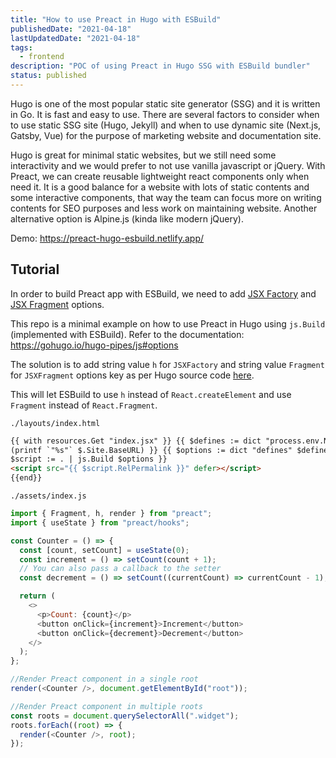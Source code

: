 ```yaml
---
title: "How to use Preact in Hugo with ESBuild"
publishedDate: "2021-04-18"
lastUpdatedDate: "2021-04-18"
tags:
  - frontend
description: "POC of using Preact in Hugo SSG with ESBuild bundler"
status: published
---
```


Hugo is one of the most popular static site generator (SSG) and it is written in Go. It is fast and easy to use.
There are several factors to consider when to use static SSG site (Hugo, Jekyll) and when to use dynamic site (Next.js, Gatsby, Vue) for the purpose of marketing website and documentation site.

Hugo is great for minimal static websites, but we still need some interactivity and we would prefer to not use vanilla javascript or jQuery. With Preact, we can create reusable lightweight react components only when need it. It is a good balance for a website with lots of static contents and some interactive components, that way the team can focus more on writing contents for SEO purposes and less work on maintaining website. Another alternative option is Alpine.js (kinda like modern jQuery).

Demo: https://preact-hugo-esbuild.netlify.app/

## Tutorial

In order to build Preact app with ESBuild, we need to add [JSX Factory](https://esbuild.github.io/api/#jsx-factory) and [JSX Fragment](https://esbuild.github.io/api/#jsx-fragment) options.

This repo is a minimal example on how to use Preact in Hugo using `js.Build` (implemented with ESBuild). Refer to the documentation: https://gohugo.io/hugo-pipes/js#options

The solution is to add string value `h` for `JSXFactory` and string value `Fragment` for `JSXFragment` options key as per Hugo source code [here](https://github.com/gohugoio/hugo/blob/d90e37e0c6e812f9913bf256c9c81aa05b7a08aa/resources/resource_transformers/js/options.go#L75).

This will let ESBuild to use `h` instead of `React.createElement` and use `Fragment` instead of `React.Fragment`.

`./layouts/index.html`

```html
{{ with resources.Get "index.jsx" }} {{ $defines := dict "process.env.NODE_ENV" "\"development\"" "process.env.BaseURL"
(printf `"%s"` $.Site.BaseURL) }} {{ $options := dict "defines" $defines "JSXFactory" "h" "JSXFragment" "Fragment"}} {{
$script := . | js.Build $options }}
<script src="{{ $script.RelPermalink }}" defer></script>
{{end}}
```

`./assets/index.js`

```js
import { Fragment, h, render } from "preact";
import { useState } from "preact/hooks";

const Counter = () => {
  const [count, setCount] = useState(0);
  const increment = () => setCount(count + 1);
  // You can also pass a callback to the setter
  const decrement = () => setCount((currentCount) => currentCount - 1);

  return (
    <>
      <p>Count: {count}</p>
      <button onClick={increment}>Increment</button>
      <button onClick={decrement}>Decrement</button>
    </>
  );
};

//Render Preact component in a single root
render(<Counter />, document.getElementById("root"));

//Render Preact component in multiple roots
const roots = document.querySelectorAll(".widget");
roots.forEach((root) => {
  render(<Counter />, root);
});
```
